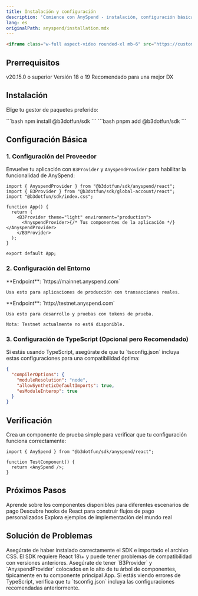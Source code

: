 ```yaml
---
title: Instalación y configuración
description: 'Comience con AnySpend - instalación, configuración básica y verificación'
lang: es
originalPath: anyspend/installation.mdx
---
```

```html
<iframe class="w-full aspect-video rounded-xl mb-6" src="https://customer-gg6qs7nm5ue94t64.cloudflarestream.com/66d9ebc2e3a14ec87dfa360b83e26900/iframe?poster=https%3A%2F%2Fcustomer-gg6qs7nm5ue94t64.cloudflarestream.com%2F66d9ebc2e3a14ec87dfa360b83e26900%2Fthumbnails%2Fthumbnail.jpg%3Ftime%3D168%26height%3D600" title="Configuración de AnySpend" frameborder="0" allow="accelerometer; autoplay; clipboard-write; encrypted-media; gyroscope; picture-in-picture" allowfullscreen />
```

## Prerrequisitos

<CardGroup cols={3}>
  <Card title="Node.js" icon="node-js">
    v20.15.0 o superior
  </Card>
  <Card title="React" icon="react">
    Versión 18 o 19
  </Card>
  <Card title="TypeScript" icon="code">
    Recomendado para una mejor DX
  </Card>
</CardGroup>

## Instalación

Elige tu gestor de paquetes preferido:

<Tabs>
  <Tab title="npm">
    ```bash
    npm install @b3dotfun/sdk
    ```
  </Tab>
  <Tab title="pnpm">
    ```bash
    pnpm add @b3dotfun/sdk
    ```
  </Tab>
</Tabs>

## Configuración Básica

### 1. Configuración del Proveedor

Envuelve tu aplicación con `B3Provider` y `AnyspendProvider` para habilitar la funcionalidad de AnySpend:

```tsx App.tsx icon=react
import { AnyspendProvider } from "@b3dotfun/sdk/anyspend/react";
import { B3Provider } from "@b3dotfun/sdk/global-account/react";
import "@b3dotfun/sdk/index.css";

function App() {
  return (
    <B3Provider theme="light" environment="production">
      <AnyspendProvider>{/* Tus componentes de la aplicación */}</AnyspendProvider>
    </B3Provider>
  );
}

export default App;
```

### 2. Configuración del Entorno

<Tabs>
  <Tab title="Mainnet">
    **Endpoint**: `https://mainnet.anyspend.com`

    Usa esto para aplicaciones de producción con transacciones reales.
  </Tab>
  <Tab title="Testnet">
    **Endpoint**: `http://testnet.anyspend.com`

    Usa esto para desarrollo y pruebas con tokens de prueba.

    Nota: Testnet actualmente no está disponible.
  </Tab>
</Tabs>

### 3. Configuración de TypeScript (Opcional pero Recomendado)

<Note>
  Si estás usando TypeScript, asegúrate de que tu `tsconfig.json` incluya estas configuraciones para una compatibilidad óptima:
</Note>

```json tsconfig.json icon=settings
{
  "compilerOptions": {
    "moduleResolution": "node",
    "allowSyntheticDefaultImports": true,
    "esModuleInterop": true
  }
}
```

## Verificación

Crea un componente de prueba simple para verificar que tu configuración funciona correctamente:

```tsx TestComponent.tsx icon=test-tube lines
import { AnySpend } from "@b3dotfun/sdk/anyspend/react";

function TestComponent() {
  return <AnySpend />;
}
```

## Próximos Pasos

<CardGroup cols={3}>
  <Card title="Explorar Componentes" icon="puzzle-piece" href="/anyspend/components">
    Aprende sobre los componentes disponibles para diferentes escenarios de pago
  </Card>
  <Card title="Aprender sobre Hooks" icon="link" href="/anyspend/hooks">
    Descubre hooks de React para construir flujos de pago personalizados
  </Card>
  <Card title="Ver Ejemplos" icon="code" href="/anyspend/examples">
    Explora ejemplos de implementación del mundo real
  </Card>
</CardGroup>

## Solución de Problemas

<AccordionGroup>
  <Accordion title="Errores de Importación">
    Asegúrate de haber instalado correctamente el SDK e importado el archivo CSS. El SDK requiere React 18\+ y puede tener problemas de compatibilidad con versiones anteriores.
  </Accordion>
  <Accordion title="Proveedor No Encontrado">
    Asegúrate de tener `B3Provider` y `AnyspendProvider` colocados en lo alto de tu árbol de componentes, típicamente en tu componente principal App.
  </Accordion>
  <Accordion title="Errores de TypeScript">
    Si estás viendo errores de TypeScript, verifica que tu `tsconfig.json` incluya las configuraciones recomendadas anteriormente.
  </Accordion>
</AccordionGroup>
